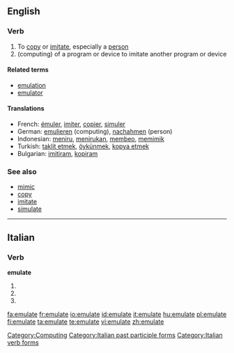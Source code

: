 ==English==

===Verb===
{{en-verb|emulat|ing}}

# To [[copy]] or [[imitate]], especially a [[person]]
# (computing) of a program or device to imitate another program or device

====Related terms====
* [[emulation]]
* [[emulator]]

====Translations====
* French: [[émuler]], [[imiter]], [[copier]], [[simuler]]
* German: [[emulieren]] (computing), [[nachahmen]] (person)
* Indonesian: [[tiru|meniru]], [[tiru|menirukan]], [[beo|membeo]], [[mimik|memimik]]
* Turkish: [[taklit etmek]], [[öykünmek]], [[kopya etmek]]
* Bulgarian: [[imitiram]], [[kopiram]]

===See also===
* [[mimic]]
* [[copy]]
* [[imitate]]
* [[simulate]]

[[Category:Computing]]

----

==Italian==

===Verb===
'''emulate'''

# {{form of|[[second-person|Second-person]] [[plural]] [[present tense]]|[[emulare#Italian|emulare]]|lang=Italian}}
# {{form of|Second-person plural [[imperative]]|emulare#Italian|emulare|lang=Italian}}
# {{form of|[[feminine|Feminine]] plural|[[emulato]]}}

[[Category:Italian past participle forms]]
[[Category:Italian verb forms]]

[[fa:emulate]]
[[fr:emulate]]
[[io:emulate]]
[[id:emulate]]
[[it:emulate]]
[[hu:emulate]]
[[pl:emulate]]
[[fi:emulate]]
[[ta:emulate]]
[[te:emulate]]
[[vi:emulate]]
[[zh:emulate]]